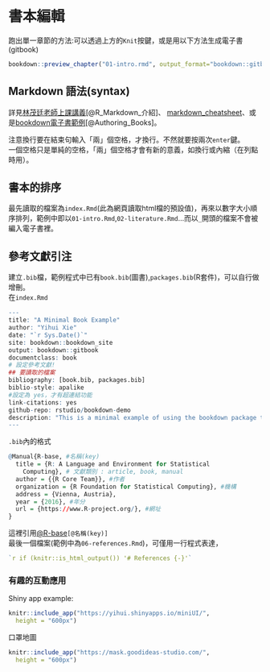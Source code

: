 # 書本編輯 

跑出單一章節的方法:可以透過上方的`Knit`按鍵，或是用以下方法生成電子書(gitbook)
```r
bookdown::preview_chapter("01-intro.rmd", output_format="bookdown::gitbook")
```

## Markdown 語法(syntax)
詳見[林茂廷老師上課講義](https://bookdown.org/tpemartin/rmarkdown_intro/markdown-syntax.html#e59fbae69cace8aa9ee6b395)[@R_Markdown_介紹]、
[markdown_cheatsheet](https://github.com/rstudio/cheatsheets/raw/master/rmarkdown-2.0.pdf)、或是[bookdown電子書範例](https://bookdown.org/yihui/bookdown/markdown-syntax.html#inline-formatting)[@Authoring_Books]。  

注意換行要在結束句輸入「兩」個空格，才換行。不然就要按兩次`enter`鍵。  
一個空格只是單純的空格，「兩」個空格才會有新的意義，如換行或內縮（在列點時用）。  

## 書本的排序
最先讀取的檔案為`index.Rmd`(此為網頁讀取html檔的預設值)，再來以數字大小順序排列，範例中即以`01-intro.Rmd`,`02-literature.Rmd`...而以`_`開頭的檔案不會被編入電子書裡。  

## 參考文獻引注
建立`.bib`檔，範例程式中已有`book.bib`(圖書),`packages.bib`(R套件)，可以自行做增刪。  
在`index.Rmd`
```r
--- 
title: "A Minimal Book Example"
author: "Yihui Xie"
date: "`r Sys.Date()`"
site: bookdown::bookdown_site
output: bookdown::gitbook
documentclass: book
# 設定參考文獻!
## 要讀取的檔案
bibliography: [book.bib, packages.bib]
biblio-style: apalike
#設定為 yes，才有超連結功能
link-citations: yes
github-repo: rstudio/bookdown-demo
description: "This is a minimal example of using the bookdown package to write a book. The output format for this example is bookdown::gitbook."
---
```
`.bib`內的格式
```r
@Manual{R-base, #名稱(key) 
  title = {R: A Language and Environment for Statistical
    Computing}, # 文獻類別 : article, book, manual
  author = {{R Core Team}}, #作者
  organization = {R Foundation for Statistical Computing}, #機構
  address = {Vienna, Austria},
  year = {2016}, #年分
  url = {https://www.R-project.org/}, #網址
}
```
這裡引用[@R-base](`[@R-base]`)`[@名稱(key)]`  
最後一個檔案(範例中為`06-references.Rmd`)，可僅用一行程式表達，
```r
`r if (knitr::is_html_output()) '# References {-}'`
```



### 有趣的互動應用{-}
Shiny app example:
```r
knitr::include_app("https://yihui.shinyapps.io/miniUI/", 
  height = "600px")
```
口罩地圖
```r
knitr::include_app("https://mask.goodideas-studio.com/", 
  height = "600px")
```

